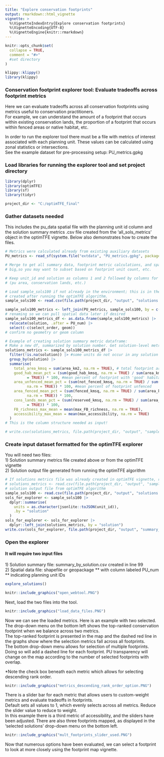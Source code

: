 ```yaml
---
title: "Explore conservation footprints"
output: rmarkdown::html_vignette
vignette: >
  %\VignetteIndexEntry{Explore conservation footprints}
  %\VignetteEncoding{UTF-8}
  %\VignetteEngine{knitr::rmarkdown}
---
```


```r
knitr::opts_chunk$set(
  collapse = TRUE,
  comment = "#>"
  #set directory
)
```
```r
klippy::klippy()
library(klippy)
```
### Conservation footprint explorer tool: Evaluate tradeoffs across footprint metrics
Here we can evaluate tradeoffs across all conservation footprints using metrics useful
to conservation practitioners.  
For example, we can understand the amount of a footprint that occurs within existing
conservation lands, the proportion of a footprint that occurs within fenced areas
or native habitat, etc.

In order to run the explorer tool there must be a file with metrics of interest
associated with each planning unit. These values can be calculated using zonal
statistics or intersections.  
See the example dataset for pre-processing setup: PU_metrics.gpkg

### Load libraries for running the explorer tool and set project directory

```r
library(dplyr)
library(optimTFE)
library(sf)
library(tidyr)

project_dir <- "C:/optimTFE_final"
```

### Gather datasets needed
This includes the pu_data spatial file with the planning unit id column and the 
solution summary metrics .csv file created from the 'all_sols_metrics' object in
the optimTFE vignette. Below also demonstrates how to create the files.

```r
# Metrics were calculated already from existing auxiliary datasets
PU_metrics <- read_sf(system.file("extdata", "PU_metrics.gpkg", package = "optimTFE"))

# Merge to get all summary data, footprint metric calculations, and spatial data. This could get
# big,so you may want to subset based on footprint unit count, etc.

# Keep unit_id and solution as columns 1 and 2 followed by columns for getting summary stats 
# (pu area, conservation lands, etc.)

# Load sample_sols100 if not already in the environment; this is in the output folder
# created after running the optimTFE algorithm.
sample_sols100 <- read.csv(file.path(project_dir, "output", "solutions.csv"))

sample_sols100_metrics <- left_join(PU_metrics, sample_sols100, by = c("PU_num" = "unit_id"))
# renaming so we can pull spatial data later if desired
sample_sols100_metrics_df <- as.data.frame(sample_sols100_metrics) |>
  relocate(solution, .after = PU_num) |>
  select(-c(select_order, geom))
# confirm no geometry or geom column

# Example of creating solution summary metric dataframe:
# Make a new df, summarized by solution number. Get solution-level metrics:
solutions_metrics <- sample_sols100_metrics_df |>
  filter(!is.na(solution)) |> #some units do not occur in any solution
  group_by(solution) |>
  summarise(
    total_area_kmsq = sum(area_km2, na.rm = TRUE), # total footprint area
    good_hab_mean_pct = (sum(good_hab_kmsq, na.rm = TRUE) / sum(area_km2, na.rm 
          = TRUE)) * 100, #mean percent of footprint with 'good' habitat
    area_unfenced_mean_pct = (sum(not_fenced_kmsq, na.rm = TRUE) / sum(area_km2,
          na.rm = TRUE)) * 100, #mean percent of footprint unfenced
    area_fenced_mean_pct = (sum(fenced_kmsq, na.rm = TRUE) / sum(area_km2,
          na.rm = TRUE)) * 100,
    cons_lands_mean_pct = (sum(reserved_kmsq, na.rm = TRUE) / sum(area_km2, na.rm 
          = TRUE)) * 100,
    FB_richness_max_mean = mean(max_FB_richness, na.rm = TRUE),
    accessibility_max_mean = mean(max_accessibility, na.rm = TRUE)
  )
# This is the column structure needed as input!

# write.csv(solutions_metrics, file.path(project_dir, "output", "sample_sols100_metrics.csv" ))
```
### Create input dataset formatted for the optimTFE explorer
You will need two files:  
1) Solution summary metrics file created above or from the optimTFE vignette  
2) Solution output file generated from running the optimTFE algorithm

```r
# If solutions metrics file was already created in optimTFE vignette, read-in dataset:
# solutions_metrics <- read.csv(file.path(project_dir, "output", "sample_sols100_metrics.csv"))|> dplyr::select(-X)
# solution output file from optimTFE algorithm
sample_sols100 <- read.csv(file.path(project_dir, "output", "solutions.csv"))
sols_for_explorer <- sample_sols100 |>
  dplyr::summarise(
    units = as.character(jsonlite::toJSON(unit_id)),
    .by = "solution"
  )
sols_for_explorer <- sols_for_explorer |>
  dplyr::left_join(solutions_metrics, by = "solution")
write.csv(sols_for_explorer, file.path(project_dir, "output", "summary_by_solution.csv"), row.names = FALSE)
```

### Open the explorer

#### It will require two input files
1\) Solution summary file: summary_by_solution.csv created in line 99  
2\) Spatial data file: shapefile or geopackage ** with column labeled PU_num ** indicating
planning unit IDs

```r
explore_solutions()
```
```r
knitr::include_graphics("open_webtool.PNG")
```

Next, load the two files into the tool.

```r
knitr::include_graphics("load_data_files.PNG")
```

Now we can see the loaded metrics. Here is an example with two selected. The drop-down
menu on the bottom left shows the top-ranked conservation footprint when we balance
across two metrics.  
The top-ranked footprint is presented in the map and the dashed red line in the graphs
show where the selection metrics fall across all footprints.  
The bottom drop-down menu allows for selection of multiple footprints. Doing so will
add a dashed line for each footprint. PU transparency will change on the map according
to the number of selected footprints with overlap.  

*Note the check box beneath each metric which allows for selecting descending rank
order.
```r
knitr::include_graphics("metrics_descending_rank_order_option.PNG")
```

There is a slider bar for each metric that allows users to custom-weight metrics
and evaluate tradeoffs in footprints.  
Default sets all values to 1, which evenly selects across all metrics. Reduce the
slider value to reduce to weight.  
In this example there is a third metric of accessibility, and the sliders have been
adjusted. There are also three footprints mapped, as displayed in the 'selected solutions'
drop-down menu on the bottom left.

```r
knitr::include_graphics("mult_footprints_slider_used.PNG")
```

Now that numerous options have been evaluated, we can select a footprint to look
at more closely using the footprint map vignette.
